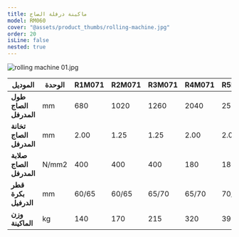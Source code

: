 ```yaml
---
title: ماكينة درفلة الصاج
model: RM060
cover: "@assets/product_thumbs/rolling-machine.jpg"
order: 20
isLine: false
nested: true
---
```



<ProductTabs />

![rolling machine 01.jpg](@assets/article_images/rolling-machine/rolling-machine-01.jpg)

| الموديل                 | الوحدة | R1M071 | R2M071 | R3M071 | R4M071 | R5M071 | R6M071 |
| ----------------------- | ------ | ------ | ------ | ------ | ------ | ------ | ------ |
| **طول الصاج المدرفل**   | mm     | 680    | 1020   | 1260   | 2040   | 2550   | 3040   |
| **تخانة الصاج المدرفل** | mm     | 2.00   | 1.25   | 1.25   | 2.00   | 2.00   | 2.00   |
| **صلابة الصاج المدرفل** | N/mm2  | 400    | 400    | 400    | 180    | 180    | 180    |
| **قطر بكرة الدرفيل**    | mm     | 60/65  | 60/65  | 65/70  | 65/70  | 70/75  | 70/75  |
| **وزن الماكينة**        | kg     | 140    | 170    | 215    | 320    | 390    | 460    |
